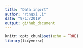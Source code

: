 ```yaml
---
title: "Data inport"
author: "Yingxi Ji"
date: "9/17/2019"
output: github_document
---
```


```r
knitr::opts_chunk$set(echo = TRUE)
library(tidyverse)
```

